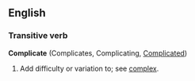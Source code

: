 ==English==

===Transitive verb===
'''Complicate''' (Complicates, Complicating, [[Complicated]])

#Add difficulty or variation to; see [[complex]].
